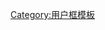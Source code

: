 {{userbox
| border-c      = #ffff00
| border-s      = 1
| id            = '''王記'''
| id-c          = #00ff00
| id-s          = 12
| info          = '''這人是[[王肇枝中學]]的師生或校友。'''
| info-c        = #00ffff
| info-s        = 10
}}<includeonly>[[Category:王肇枝中學維基人|{{PAGENAME}}]]</includeonly><noinclude>
[[Category:用户框模板]]
</noinclude>
